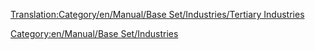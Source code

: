 [[Translation:Category/en/Manual/Base Set/Industries/Tertiary Industries]]

[[Category:en/Manual/Base Set/Industries]]